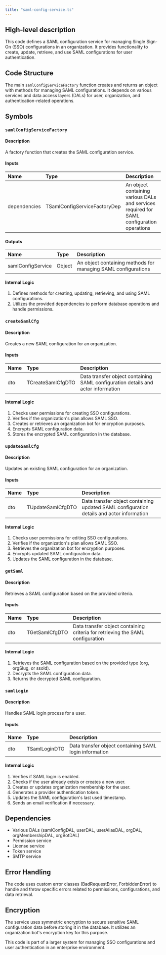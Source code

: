 ```yaml
---
title: "saml-config-service.ts"
---
```


## High-level description
This code defines a SAML configuration service for managing Single Sign-On (SSO) configurations in an organization. It provides functionality to create, update, retrieve, and use SAML configurations for user authentication.

## Code Structure
The main `samlConfigServiceFactory` function creates and returns an object with methods for managing SAML configurations. It depends on various services and data access layers (DALs) for user, organization, and authentication-related operations.

## Symbols

### `samlConfigServiceFactory`
#### Description
A factory function that creates the SAML configuration service.

#### Inputs
| Name | Type | Description |
|:-----|:-----|:------------|
| dependencies | TSamlConfigServiceFactoryDep | An object containing various DALs and services required for SAML configuration operations |

#### Outputs
| Name | Type | Description |
|:-----|:-----|:------------|
| samlConfigService | Object | An object containing methods for managing SAML configurations |

#### Internal Logic
1. Defines methods for creating, updating, retrieving, and using SAML configurations.
2. Utilizes the provided dependencies to perform database operations and handle permissions.

### `createSamlCfg`
#### Description
Creates a new SAML configuration for an organization.

#### Inputs
| Name | Type | Description |
|:-----|:-----|:------------|
| dto | TCreateSamlCfgDTO | Data transfer object containing SAML configuration details and actor information |

#### Internal Logic
1. Checks user permissions for creating SSO configurations.
2. Verifies if the organization's plan allows SAML SSO.
3. Creates or retrieves an organization bot for encryption purposes.
4. Encrypts SAML configuration data.
5. Stores the encrypted SAML configuration in the database.

### `updateSamlCfg`
#### Description
Updates an existing SAML configuration for an organization.

#### Inputs
| Name | Type | Description |
|:-----|:-----|:------------|
| dto | TUpdateSamlCfgDTO | Data transfer object containing updated SAML configuration details and actor information |

#### Internal Logic
1. Checks user permissions for editing SSO configurations.
2. Verifies if the organization's plan allows SAML SSO.
3. Retrieves the organization bot for encryption purposes.
4. Encrypts updated SAML configuration data.
5. Updates the SAML configuration in the database.

### `getSaml`
#### Description
Retrieves a SAML configuration based on the provided criteria.

#### Inputs
| Name | Type | Description |
|:-----|:-----|:------------|
| dto | TGetSamlCfgDTO | Data transfer object containing criteria for retrieving the SAML configuration |

#### Internal Logic
1. Retrieves the SAML configuration based on the provided type (org, orgSlug, or ssoId).
2. Decrypts the SAML configuration data.
3. Returns the decrypted SAML configuration.

### `samlLogin`
#### Description
Handles SAML login process for a user.

#### Inputs
| Name | Type | Description |
|:-----|:-----|:------------|
| dto | TSamlLoginDTO | Data transfer object containing SAML login information |

#### Internal Logic
1. Verifies if SAML login is enabled.
2. Checks if the user already exists or creates a new user.
3. Creates or updates organization membership for the user.
4. Generates a provider authentication token.
5. Updates the SAML configuration's last used timestamp.
6. Sends an email verification if necessary.

## Dependencies
- Various DALs (samlConfigDAL, userDAL, userAliasDAL, orgDAL, orgMembershipDAL, orgBotDAL)
- Permission service
- License service
- Token service
- SMTP service

## Error Handling
The code uses custom error classes (BadRequestError, ForbiddenError) to handle and throw specific errors related to permissions, configurations, and data retrieval.

## Encryption
The service uses symmetric encryption to secure sensitive SAML configuration data before storing it in the database. It utilizes an organization bot's encryption key for this purpose.

This code is part of a larger system for managing SSO configurations and user authentication in an enterprise environment.
